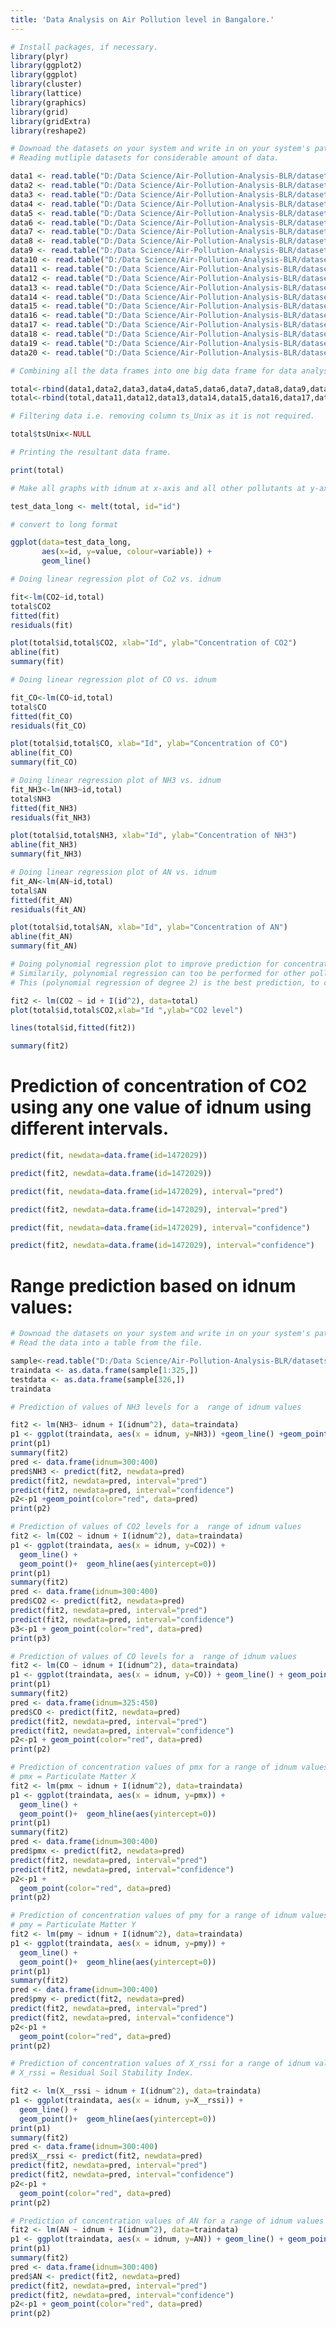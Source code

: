 ```yaml
---
title: 'Data Analysis on Air Pollution level in Bangalore.'
---
```



```r
# Install packages, if necessary.
library(plyr)
library(ggplot2)
library(ggplot)
library(cluster)
library(lattice)
library(graphics)
library(grid)
library(gridExtra)
library(reshape2)

```



```r
# Downoad the datasets on your system and write in on your system's path to the datasets.
# Reading mutliple datasets for considerable amount of data.

data1 <- read.table("D:/Data Science/Air-Pollution-Analysis-BLR/datasets/data_12.csv", header=T,sep=",")
data2 <- read.table("D:/Data Science/Air-Pollution-Analysis-BLR/datasets/data_13.csv", header=T,sep=",")
data3 <- read.table("D:/Data Science/Air-Pollution-Analysis-BLR/datasets/data_14.csv", header=T,sep=",")
data4 <- read.table("D:/Data Science/Air-Pollution-Analysis-BLR/datasets/data_15.csv", header=T,sep=",")
data5 <- read.table("D:/Data Science/Air-Pollution-Analysis-BLR/datasets/data_16.csv", header=T,sep=",")
data6 <- read.table("D:/Data Science/Air-Pollution-Analysis-BLR/datasets/data_17.csv", header=T,sep=",")
data7 <- read.table("D:/Data Science/Air-Pollution-Analysis-BLR/datasets/data_18.csv", header=T,sep=",")
data8 <- read.table("D:/Data Science/Air-Pollution-Analysis-BLR/datasets/data_19.csv", header=T,sep=",")
data9 <- read.table("D:/Data Science/Air-Pollution-Analysis-BLR/datasets/data_20.csv", header=T,sep=",")
data10 <- read.table("D:/Data Science/Air-Pollution-Analysis-BLR/datasets/data_21.csv", header=T,sep=",")
data11 <- read.table("D:/Data Science/Air-Pollution-Analysis-BLR/datasets/data_22.csv", header=T,sep=",")
data12 <- read.table("D:/Data Science/Air-Pollution-Analysis-BLR/datasets/data_23.csv", header=T,sep=",")
data13 <- read.table("D:/Data Science/Air-Pollution-Analysis-BLR/datasets/data_24.csv", header=T,sep=",")
data14 <- read.table("D:/Data Science/Air-Pollution-Analysis-BLR/datasets/data_25.csv", header=T,sep=",")
data15 <- read.table("D:/Data Science/Air-Pollution-Analysis-BLR/datasets/data_26.csv", header=T,sep=",")
data16 <- read.table("D:/Data Science/Air-Pollution-Analysis-BLR/datasets/data_27.csv", header=T,sep=",")
data17 <- read.table("D:/Data Science/Air-Pollution-Analysis-BLR/datasets/data_28.csv", header=T,sep=",")
data18 <- read.table("D:/Data Science/Air-Pollution-Analysis-BLR/datasets/data_29.csv", header=T,sep=",")
data19 <- read.table("D:/Data Science/Air-Pollution-Analysis-BLR/datasets/data_30.csv", header=T,sep=",")
data20 <- read.table("D:/Data Science/Air-Pollution-Analysis-BLR/datasets/data_31.csv", header=T,sep=",")


```


```r
# Combining all the data frames into one big data frame for data analysis operations.

total<-rbind(data1,data2,data3,data4,data5,data6,data7,data8,data9,data10)
total<-rbind(total,data11,data12,data13,data14,data15,data16,data17,data18,data19,data20)

# Filtering data i.e. removing column ts_Unix as it is not required.

total$tsUnix<-NULL

# Printing the resultant data frame. 

print(total)

```


```r
# Make all graphs with idnum at x-axis and all other pollutants at y-axis.

test_data_long <- melt(total, id="id")  

# convert to long format

ggplot(data=test_data_long,
       aes(x=id, y=value, colour=variable)) +
       geom_line()
```


```r
# Doing linear regression plot of Co2 vs. idnum

fit<-lm(CO2~id,total)
total$CO2
fitted(fit)
residuals(fit)

plot(total$id,total$CO2, xlab="Id", ylab="Concentration of CO2")
abline(fit)
summary(fit)
```


```r
# Doing linear regression plot of CO vs. idnum

fit_CO<-lm(CO~id,total)
total$CO
fitted(fit_CO)
residuals(fit_CO)

plot(total$id,total$CO, xlab="Id", ylab="Concentration of CO")
abline(fit_CO)
summary(fit_CO)

```

```r
# Doing linear regression plot of NH3 vs. idnum
fit_NH3<-lm(NH3~id,total)
total$NH3
fitted(fit_NH3)
residuals(fit_NH3)

plot(total$id,total$NH3, xlab="Id", ylab="Concentration of NH3")
abline(fit_NH3)
summary(fit_NH3)

```

```r
# Doing linear regression plot of AN vs. idnum
fit_AN<-lm(AN~id,total)
total$AN
fitted(fit_AN)
residuals(fit_AN)

plot(total$id,total$AN, xlab="Id", ylab="Concentration of AN")
abline(fit_AN)
summary(fit_AN)

```

```r
# Doing polynomial regression plot to improve prediction for concentration of CO2.
# Similarily, polynomial regression can too be performed for other pollutants like AN, CO, NH3   etc.
# This (polynomial regression of degree 2) is the best prediction, to confirm please check higgher   degrees like 3,4,5 etc.

fit2 <- lm(CO2 ~ id + I(id^2), data=total)
plot(total$id,total$CO2,xlab="Id ",ylab="CO2 level")

lines(total$id,fitted(fit2))

summary(fit2)

```

# Prediction of  concentration of CO2 using any one value of idnum using different intervals.
```r
predict(fit, newdata=data.frame(id=1472029))
```

```r
predict(fit2, newdata=data.frame(id=1472029))
```

```r
predict(fit, newdata=data.frame(id=1472029), interval="pred")
```
```r
predict(fit2, newdata=data.frame(id=1472029), interval="pred")
```
```r
predict(fit, newdata=data.frame(id=1472029), interval="confidence")
```
```r
predict(fit2, newdata=data.frame(id=1472029), interval="confidence")
```


# Range prediction based on idnum values:
```r
# Downoad the datasets on your system and write in on your system's path to the datasets.
# Read the data into a table from the file.

sample<-read.table("D:/Data Science/Air-Pollution-Analysis-BLR/datasets/datasetPredictability.csv", header=T,sep=",")
traindata <- as.data.frame(sample[1:325,])
testdata <- as.data.frame(sample[326,])
traindata
```

```r
# Prediction of values of NH3 levels for a  range of idnum values

fit2 <- lm(NH3~ idnum + I(idnum^2), data=traindata)
p1 <- ggplot(traindata, aes(x = idnum, y=NH3)) +geom_line() +geom_point()+geom_hline(aes(yintercept=12))
print(p1)
summary(fit2)
pred <- data.frame(idnum=300:400)
pred$NH3 <- predict(fit2, newdata=pred)
predict(fit2, newdata=pred, interval="pred")
predict(fit2, newdata=pred, interval="confidence")
p2<-p1 +geom_point(color="red", data=pred)
print(p2)

```

```r
# Prediction of values of CO2 levels for a  range of idnum values
fit2 <- lm(CO2 ~ idnum + I(idnum^2), data=traindata)
p1 <- ggplot(traindata, aes(x = idnum, y=CO2)) +
  geom_line() +
  geom_point()+  geom_hline(aes(yintercept=0))
print(p1)
summary(fit2)
pred <- data.frame(idnum=300:400)
pred$CO2 <- predict(fit2, newdata=pred)
predict(fit2, newdata=pred, interval="pred")
predict(fit2, newdata=pred, interval="confidence")
p3<-p1 + geom_point(color="red", data=pred)
print(p3)
```

```r
# Prediction of values of CO levels for a  range of idnum values
fit2 <- lm(CO ~ idnum + I(idnum^2), data=traindata)
p1 <- ggplot(traindata, aes(x = idnum, y=CO)) + geom_line() + geom_point()+  geom_hline(aes(yintercept=150))
print(p1)
summary(fit2)
pred <- data.frame(idnum=325:450)
pred$CO <- predict(fit2, newdata=pred)
predict(fit2, newdata=pred, interval="pred")
predict(fit2, newdata=pred, interval="confidence")
p2<-p1 + geom_point(color="red", data=pred)
print(p2)
```

```r
# Prediction of concentration values of pmx for a range of idnum values
# pmx = Particulate Matter X 
fit2 <- lm(pmx ~ idnum + I(idnum^2), data=traindata)
p1 <- ggplot(traindata, aes(x = idnum, y=pmx)) +
  geom_line() +
  geom_point()+  geom_hline(aes(yintercept=0))
print(p1)
summary(fit2)
pred <- data.frame(idnum=300:400)
pred$pmx <- predict(fit2, newdata=pred)
predict(fit2, newdata=pred, interval="pred")
predict(fit2, newdata=pred, interval="confidence")
p2<-p1 +
  geom_point(color="red", data=pred)
print(p2)
```

```r
# Prediction of concentration values of pmy for a range of idnum values
# pmy = Particulate Matter Y
fit2 <- lm(pmy ~ idnum + I(idnum^2), data=traindata)
p1 <- ggplot(traindata, aes(x = idnum, y=pmy)) +
  geom_line() +
  geom_point()+  geom_hline(aes(yintercept=0))
print(p1)
summary(fit2)
pred <- data.frame(idnum=300:400)
pred$pmy <- predict(fit2, newdata=pred)
predict(fit2, newdata=pred, interval="pred")
predict(fit2, newdata=pred, interval="confidence")
p2<-p1 +
  geom_point(color="red", data=pred)
print(p2)
```

```r
# Prediction of concentration values of X_rssi for a range of idnum values
# X_rssi = Residual Soil Stability Index.

fit2 <- lm(X__rssi ~ idnum + I(idnum^2), data=traindata)
p1 <- ggplot(traindata, aes(x = idnum, y=X__rssi)) +
  geom_line() +
  geom_point()+  geom_hline(aes(yintercept=0))
print(p1)
summary(fit2)
pred <- data.frame(idnum=300:400)
pred$X__rssi <- predict(fit2, newdata=pred)
predict(fit2, newdata=pred, interval="pred")
predict(fit2, newdata=pred, interval="confidence")
p2<-p1 +
  geom_point(color="red", data=pred)
print(p2)

```

```r
# Prediction of concentration values of AN for a range of idnum values
fit2 <- lm(AN ~ idnum + I(idnum^2), data=traindata)
p1 <- ggplot(traindata, aes(x = idnum, y=AN)) + geom_line() + geom_point() +geom_hline(aes(yintercept=0))
print(p1)
summary(fit2)
pred <- data.frame(idnum=300:400)
pred$AN <- predict(fit2, newdata=pred)
predict(fit2, newdata=pred, interval="pred")
predict(fit2, newdata=pred, interval="confidence")
p2<-p1 + geom_point(color="red", data=pred)
print(p2)
```
